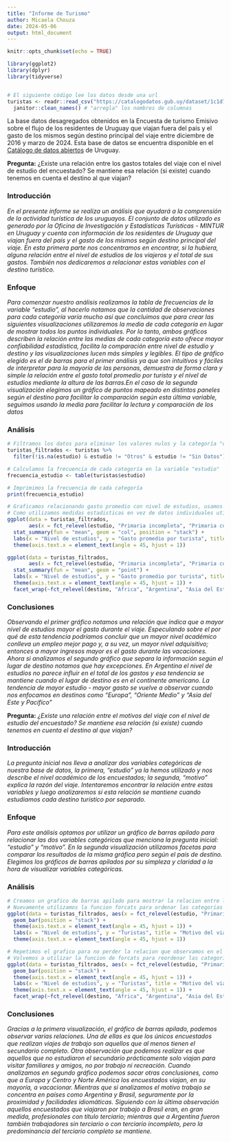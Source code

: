 ---
title: "Informe de Turismo"
author: Micaela Chouza
date: 2024-05-06
output: html_document
---

```{r setup, include=FALSE}
knitr::opts_chunk$set(echo = TRUE)

library(ggplot2)
library(dplyr)
library(tidyverse)


# El siguiente código lee los datos desde una url
turistas <- readr::read_csv("https://catalogodatos.gub.uy/dataset/1c1d75d0-b3c9-4ea4-a519-8c6b1468e589/resource/922f23e1-296c-490a-a3df-61e03e122d17/download/emisivo.csv") |> 
  janitor::clean_names() # "arregla" los nombres de columnas
```

La base datos desagregados obtenidos en la Encuesta de turismo Emisivo sobre el flujo de los residentes de Uruguay que viajan fuera del país y el gasto de los mismos según destino principal del viaje entre diciembre de 2016 y marzo de 2024. Esta base de datos se encuentra disponible en el [Catálogo de datos abiertos](https://catalogodatos.gub.uy/dataset/1c1d75d0-b3c9-4ea4-a519-8c6b1468e589/resource/922f23e1-296c-490a-a3df-61e03e122d17#)  de Uruguay.


**Pregunta:** ¿Existe una relación entre los gastos totales del viaje con el nivel de estudio del encuestado? Se mantiene esa relación (si existe) cuando tenemos en cuenta el destino al que viajan?


### Introducción 

*En el presente informe se realiza un análisis que ayudará a la comprensión de la actividad turística de los uruguayos. El conjunto de datos utilizado es generado por la Oficina de Investigación y Estadísticas Turísticas - MINTUR en Uruguay y cuenta con información de los residentes de Uruguay que viajan fuera del país y el gasto de los mismos según destino principal del viaje.
En esta primera parte nos concentramos en encontrar, si la hubiera, alguna relación entre el nivel de estudios de los viajeros y el total de sus gastos. También nos dedicaremos a relacionar estas variables con el destino turístico.*

### Enfoque

*Para comenzar nuestro análisis realizamos la tabla de frecuencias de la variable "estudio", al hacerlo notamos que la cantidad de observaciones para cada categoría varía mucho así que concluimos que para crear las siguientes visualizaciones utilizaremos la media de cada categoría en lugar de mostrar todos los puntos individuales. Por lo tanto, ambos gráficos describen la relación entre las medias de cada categoría esto ofrece mayor confiabilidad estadística, facilita la comparación entre nivel de estudio y destino y las visualizaciones lucen más simples y legibles.
El tipo de gráfico elegido es el de barras para el primer análisis ya que son intuitivos y fáciles de interpretar para la mayoría de las personas, demuestra de forma clara y simple la relación  entre el gasto total promedio por turista y el nivel de estudios mediante la altura de las barras.En el caso de la segunda visualización elegimos un gráfico de puntos mapeado en distintos paneles según el destino para facilitar la comparación según esta última variable, seguimos usando la media para facilitar la lectura y comparación de los datos*

### Análisis

```{r}
# Filtramos los datos para eliminar los valores nulos y la categoría "otro" de la variable "estudio"
turistas_filtrados <- turistas %>%
  filter(!is.na(estudio) & estudio != "Otros" & estudio != "Sin Datos")

# Calculamos la frecuencia de cada categoría en la variable "estudio"
frecuencia_estudio <- table(turistas$estudio)

# Imprimimos la frecuencia de cada categoría
print(frecuencia_estudio)

# Graficamos relacionando gasto promedio con nivel de estudios, usamos la geometría col y agregamos etiquetas
# Como utilizamos medidas estadisticas en vez de datos individuales utilizamos 'stat_summary' que calcula la media de 'gasto_total' para cada 'estudio'
ggplot(data = turistas_filtrados, 
       aes(x = fct_relevel(estudio, "Primaria incompleta", "Primaria completa", "Secundaria incompleta", "Secundaria completa", "Terciaria incompleta", "Terciaria completa"), y = gasto_total)) +
  stat_summary(fun = "mean", geom = "col", position = "stack") +
  labs(x = "Nivel de estudios", y = "Gasto promedio por turista", title = "Gasto promedio por nivel de estudios") +
  theme(axis.text.x = element_text(angle = 45, hjust = 1)) 
```
```{r}
ggplot(data = turistas_filtrados, 
       aes(x = fct_relevel(estudio, "Primaria incompleta", "Primaria completa", "Secundaria incompleta", "Secundaria completa", "Terciaria incompleta", "Terciaria completa"), y = gasto_total)) +
  stat_summary(fun = "mean", geom = "point") +
  labs(x = "Nivel de estudios", y = "Gasto promedio por turista", title = "Gasto promedio por nivel de estudio") +
  theme(axis.text.x = element_text(angle = 45, hjust = 1)) +
  facet_wrap(~fct_relevel(destino, "Africa", "Argentina", "Asia del Este y Pacifico", "Asia Meridional", "Brasil", "Centro y Norte America", "Chile", "Europa", "Oriente Medio", "Paraguay", "Resto Sud America", "Otros"))

```

### Conclusiones

*Observando el primer gráfico notamos una relación que indica que a mayor nivel de estudios mayor el gasto durante el viaje. Especulando sobre el por qué de esta tendencia podríamos concluir que un mayor nivel académico conlleva un empleo mejor pago y, a su vez, un mayor nivel adquisitivo; entonces a mayor ingresos mayor es el gasto durante las vacaciones. 
Ahora si analizamos el segundo gráfico que separa la información según el lugar de destino notamos que hay excepciones. En Argentina el nivel de estudios no parece influir en el total de los gastos y esa tendencia se mantiene cuando el lugar de destino es en el continente americano. La tendencia de mayor estudio - mayor gasto se vuelve a observar cuando nos enfocamos en destinos como "Europa", "Oriente Medio" y "Asia del Este y Pacífico"*

**Pregunta:** *¿Existe una relación entre el motivos del viaje con el nivel de estudio del encuestado? Se mantiene esa relación (si existe) cuando tenemos en cuenta el destino al que viajan?
*

### Introducción 

*La pregunta inicial nos lleva a analizar dos variables categóricas de nuestra base de datos, la primera, “estudio” ya la hemos utilizado y nos describe el nivel académico de los encuestados; la segunda,  “motivo” explica la razón del viaje. Intentaremos encontrar la relación entre estas variables y luego analizaremos si esta relación se mantiene cuando estudiamos cada destino turístico por separado.*

### Enfoque

*Para este análisis optamos por utilizar un gráfico de barras apilado para relacionar las dos variables categóricas que menciona la pregunta inicial: “estudio” y “motivo”. En la segunda visualización utilizamos facetas para comparar los resultados de la misma gráfica pero según el país de destino. Elegimos los gráficos de barras apilados por su simpleza y claridad a la hora de visualizar variables categóricas.*

### Análisis

```{r}
# Creamos un grafico de barras apilado para mostrar la relacion entre la varaible 'estudio' y 'motivo'
# Nuevamente utilizamos la funcion forcats para ordenar las categorias de la varaible 'estudio' y que sea mas clara su lectura
ggplot(data = turistas_filtrados, aes(x = fct_relevel(estudio, "Primaria incompleta", "Primaria completa", "Secundaria incompleta", "Secundaria completa", "Terciaria incompleta", "Terciaria completa"), fill = motivo)) +
  geom_bar(position = "stack") +
  theme(axis.text.x = element_text(angle = 45, hjust = 1)) +
  labs(x = "Nivel de estudios", y = "Turistas", title = "Motivo del viaje segun en nivel de estudios") +
  theme(axis.text.x = element_text(angle = 45, hjust = 1))
```
```{r}
# Repetimos el grafico para no perder la relacion que observamos en el anterior pero ahora lo mapeamos facetado asi comparamos como cambia esta relacion segun la variable 'destino'
# Volvemos a utilizar la funcion de forcats para reordenar las categorias de la variable 'destino' para que la categoria 'otros' quede ultimo
ggplot(data = turistas_filtrados, aes(x = fct_relevel(estudio, "Primaria incompleta", "Primaria completa", "Secundaria incompleta", "Secundaria completa", "Terciaria incompleta", "Terciaria completa"), fill = motivo)) +
  geom_bar(position = "stack") +
  theme(axis.text.x = element_text(angle = 45, hjust = 1)) +
  labs(x = "Nivel de estudios", y = "Turistas", title = "Motivo del viaje segun en nivel de estudios") +
  theme(axis.text.x = element_text(angle = 45, hjust = 1)) +
  facet_wrap(~fct_relevel(destino, "Africa", "Argentina", "Asia del Este y Pacifico", "Asia Meridional", "Brasil", "Centro y Norte America", "Chile", "Europa", "Oriente Medio", "Paraguay", "Resto Sud America", "Otros"))

```


### Conclusiones

*Gracias a la primera visualización, el gráfico de barras apilado, podemos observar varias relaciones. Una de ellas es que los únicos encuestados que realizan viajes de trabajo son aquellos que al menos tienen el secundario completo. Otra observación que podemos realizar es que aquellos que no estudiaron el secundario prácticamente solo viajan para visitar familiares y amigos, no por trabajo ni recreación. 
Cuando analizamos en segundo gráfico podemos sacar otras conclusiones, como que a Europa y Centro y Norte América los encuestados viajan, en su mayoría, a vacacionar. Mientras que si analizamos el motivo trabajo se concentra en países como Argentina y Brasil, seguramente por la proximidad y facilidades idiomáticas. Siguiendo con la última observación aquellos encuestados que viajaron por trabajo a Brasil eran, en gran medida, profesionales con título terciario; mientras que a Argentina fueron también trabajadores sin terciario o con terciario incompleto, pero la predominancia del terciario completo se mantiene.	
*